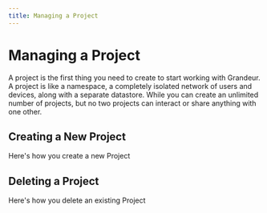 ```yaml
---
title: Managing a Project
---
```



# Managing a Project

A project is the first thing you need to create to start working with Grandeur. A project is like a namespace, a completely isolated network of users and devices, along with a separate datastore. While you can create an unlimited number of projects, but no two projects can interact or share anything with one other.

## Creating a New Project

Here's how you create a new Project

<ReactPlayer playing controls volume={0} width={832} height={468} url="/demos/guides/create-project.webm" />

## Deleting a Project

Here's how you delete an existing Project

<ReactPlayer playing controls volume={0} width={832} height={468} url="/demos/guides/delete-project.webm" />